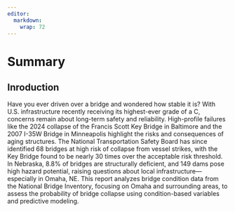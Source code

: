 ```yaml
---
editor: 
  markdown: 
    wrap: 72
---
```


# Summary

## Inroduction

Have you ever driven over a bridge and wondered how stable it is? With U.S. infrastructure recently receiving its highest-ever grade of a C, concerns remain about long-term safety and reliability. High-profile failures like the 2024 collapse of the Francis Scott Key Bridge in Baltimore and the 2007 I-35W Bridge in Minneapolis highlight the risks and consequences of aging structures. The National Transportation Safety Board has since identified 68 bridges at high risk of collapse from vessel strikes, with the Key Bridge found to be nearly 30 times over the acceptable risk threshold. In Nebraska, 8.8% of bridges are structurally deficient, and 149 dams pose high hazard potential, raising questions about local infrastructure—especially in Omaha, NE. This report analyzes bridge condition data from the National Bridge Inventory, focusing on Omaha and surrounding areas, to assess the probability of bridge collapse using condition-based variables and predictive modeling.
